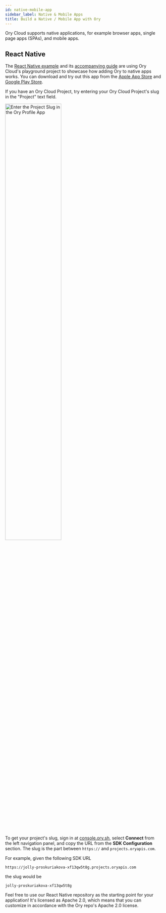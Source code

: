 ```yaml
---
id: native-mobile-app
sidebar_label: Native & Mobile Apps
title: Build a Native / Mobile App with Ory
---
```



Ory Cloud supports native applications, for example browser apps, single page apps (SPAs), and mobile apps.

## React Native

The [React Native example](http://github.com/ory/kratos-selfservice-ui-react-native) and its
[accompanying guide](https://www.ory.sh/login-react-native-authentication-example-api/) are using Ory Cloud's playground project
to showcase how adding Ory to native apps works. You can download and try out this app from the
[Apple App Store](https://apps.apple.com/us/app/ory-profile-app/id1536546333) and
[Google Play Store](https://play.google.com/store/apps/details?id=com.ory.kratos_self_service_ui_react_native&hl=en&gl=US).

If you have an Ory Cloud Project, try entering your Ory Cloud Project's slug in the "Project" text field.

<p>
  <img
    alt="Enter the Project Slug in the Ory Profile App"
    src={useBaseUrl("/img/docs/project-selection.jpeg")}
    width="60%"
    align="center"
    style={{ margin: "0 auto", display: "block" }}
  />
</p>

To get your project's slug, sign in at [console.ory.sh](https://console.ory.sh/), select **Connect** from the left navigation
panel, and copy the URL from the **SDK Configuration** section. The slug is the part between `https://` and
`projects.oryapis.com`.

For example, given the following SDK URL

```
https://jolly-proskuriakova-xf13qw5t8g.projects.oryapis.com
```

the slug would be

```
jolly-proskuriakova-xf13qw5t8g
```

Feel free to use our React Native repository as the starting point for your application! It's licensed as Apache 2.0, which means
that you can customize in accordance with the Ory repo's Apache 2.0 license.
